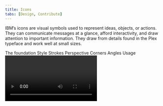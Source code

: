 ```yaml
---
title: Icons
tabs: [Design, Contribute]
---
```


<PageDescription>

IBM’s icons are visual symbols used to represent ideas, objects, or actions.
They can communicate messages at a glance, afford interactivity, and draw
attention to important information. They draw from details found in the Plex
typeface and work well at small sizes.

</PageDescription>

<AnchorLinks>
  <AnchorLink>The foundation</AnchorLink>
  <AnchorLink>Style</AnchorLink>
  <AnchorLink>Strokes</AnchorLink>
  <AnchorLink>Perspective</AnchorLink>
  <AnchorLink>Corners</AnchorLink>
  <AnchorLink>Angles</AnchorLink>
  <AnchorLink>Usage</AnchorLink>
</AnchorLinks>

<Video vimeoId="281513611" />

## Resources

<Row className="resource-card-group">
<Column colMd={4} colLg={4} noGutterSm>
    <ResourceCard
      subTitle="Setup the IBM Design kit"
      aspectRatio="2:1"
      href="https://ibm.com/standards/web/design-kitt"
      >

![](/images/SketchIcon.svg)

  </ResourceCard>
</Column>
<Column colMd={4} colLg={4} noGutterSm>
    <ResourceCard
      subTitle="IBM Icons GitHub repo"
      aspectRatio="2:1"
      href="https://github.com/carbon-design-system/carbon/tree/master/packages/icons"
      >

![](/images/github-icon.png)

  </ResourceCard>
</Column>
</Row>

## The foundation

The square grid is the underlying fabric of all IBM icons and is used as the foundation to determine line thickness, proportion, shape and positioning across the entire set of icons. The grid helps guide design decisions, which will ensure a unified approach but more importantly allows flexibility in creating the appropriate shape needed to communicate the right idea.

<Video src="/videos/icon-grid.mp4" poster="/images/icon-grid-poster.svg" />

### Base grid

IBM icons are drawn on a pixel based grid of 32px x 32px and scaled down linearly to different sizes. Use the the grid as your basic guideline to snap the artwork in place. We recommend making fine tuned adjustments during your process to support the best shape and details for the shape you’re trying to achieve.
three icons explaining clearance

![32 x 32 base grid](/images/32x32-base-grid-comp.svg)

<Row>
<Column colMd={4} colLg={4}>
<DoDontExample type="do">

![Grid do example](images/base-grid-do.svg)

</DoDontExample>
</Column>
<Column colMd={4} colLg={4}>
<DoDontExample type="dont">

![Grid don't example](images/base-grid-dont.svg)

</DoDontExample>
</Column>
</Row>

<Row>
<Column colMd={4} colLg={4}>
<DoDontExample type="do" caption="Align design elements to the pixel grid.">

![Example on pixel grid](images/align-element-do.svg)

</DoDontExample>
</Column>
<Column colMd={4} colLg={4}>
<DoDontExample type="dont" caption="Avoid random decimal points in the x- and y- coordinates.">

![Example off pixel grid](images/align-element-dont.svg)

</DoDontExample>
</Column>
</Row>

### Padding

The grid contains 2px padding. This ensures icons will retain their desired scale and white space surrounding them when exported. Only extend artwork into the padding for additional visual weight or for specific details required to define the shapes content, meaning or character.
three icons explaining clearance

![grid padding example](images/32x32-base-grid-padding.svgg)

<Row>
<Column colMd={4} colLg={4}>
<DoDontExample type="do" caption="Icon should remain inside the padding.">

![icon with correct padding](images/padding-do.svg)

</DoDontExample>
</Column>
<Column colMd={4} colLg={4}>
<DoDontExample type="dont" caption="Don’t place any part of the icon in the padding area.">

![icon with incorrect padding](images/padding-dont.svg)

</DoDontExample>
</Column>
</Row>

<Row>
<Column colMd={4} colLg={4}>
<DoDontExample type="do" caption="Do extend icons into padding if additional space is needed.">

![example showing how to correctly extend icons in to padding](images/padding-extend.svg)

</DoDontExample>
</Column>
<Column colMd={4} colLg={4}>
<DoDontExample type="dont" caption="Don’t crowd the design elements—make sure there is enough space between them.">

![example showing incorrect icon padding](images/padding-crowd.svg)

</DoDontExample>
</Column>
</Row>

### Keyshapes

Key lines give you consistent sizes for basic shapes or proportions across the icon set. This makes it easier to create a visually stable foundation and helps to establish relationships between the similarly proportioned icons and the objects or ideas they represent.

![keyshape comp](images/keyshape-comp.svg)

![keyshape exmaple](images/keyshape-examples.svg)

<Row>
<Column colMd={4} colLg={4}>
<DoDontExample type="do" caption="Do use the keyshape that best demonstrates the proportion of the metaphor.">

![correct keyshape proportions](images/keyshape-proportions-do.svg)

</DoDontExample>
</Column>
<Column colMd={4} colLg={4}>
<DoDontExample type="dont" caption="Don’t use keyshapes that don’t reflect the real form of the metaphor.">

![incorrect keyshape proportions](images/keyshape-proportions-dont.svg)

</DoDontExample>
</Column>
</Row>

<Row>
<Column colMd={4} colLg={4}>
<DoDontExample type="do" caption="Do extend content beyond the keyshapes for proper form if needed.">

![proper keyshape form example](images/keyshape-proper-form-do.svg)

</DoDontExample>
</Column>
<Column colMd={4} colLg={4}>
<DoDontExample type="dont" caption="Don’t force the content to fit inside the keyshape.">

![incorrect keyshape form example](images/keyshape-proper-form-dont.svg)

</DoDontExample>
</Column>
</Row>

## Style

The stylistic conventions of IBM icons deliver a meaningful bond with our typeface IBM Plex™. Each icon is intentionally designed to harmoniously pair by sharing distinct details and characteristics found in the letterforms. The video below demonstrates some of these relationships between icons and letter which allows them to family well together visually.

<Video src="/videos/icon-style.mp4" poster="/images/icon-style-poster.jpg" />

<Row>
<Column colMd={4} colLg={6}>

![rounded exterior icon example](images/style-rounded-exteriors.svg)

<Caption>Rounded exteriors with 90° interiors</Caption>

</Column>
<Column colMd={4} colLg={6}>

![square terminals example](images/style-square-terminals.svg)

<Caption>Square terminals</Caption>

</Column>
<Column colMd={4} colLg={6}>

![slab characteristics](images/style-slab-characteristics.svg)

<Caption>Slab characteristics</Caption>

</Column>
<Column colMd={4} colLg={6}>

![distinctive point on tips](images/style-distinctive-tips.svg)

<Caption>Distinctive point on tips</Caption>

</Column>
</Row>

## Strokes

One icon should not look heavier or lighter than other icons of the same size. Nor should there be different weights within one icon. Maintain the same visual weight by using a 2px stroke for all icons. There are a few exceptions to this rule and occur when the icons is complex or has a certain density of line (see below).

![](images/strokes-visual-weight.svg)

<Row>
<Column colMd={4} colLg={4}>
<DoDontExample type="do" caption="Do be consistent with 2px stroke weights.">

![consistent stroke weights](images/strokes-consistent-weights-do.svg)

</DoDontExample>
</Column>
<Column colMd={4} colLg={4}>
<DoDontExample type="dont" caption="Don’t use inconsistent stroke weights. They’ll feel unbalanced and look like a mistake.">

![inconsistent stroke weights](images/strokes-consistent-weights-dont.svg)

</DoDontExample>
</Column>
</Row>

<Row>
<Column colMd={4} colLg={4}>
<DoDontExample type="do" caption="Do use a 1.5px stroke in instances where complex details are unavoidable.">

![complex details with stroke example](images/strokes-complex-details-do.svg)

</DoDontExample>
</Column>
<Column colMd={4} colLg={4}>
<DoDontExample type="dont" caption="Don’t make icons feel visually heavier than the rest of the set.">

![incorrect stroke examples](images/strokes-complex-details-dont.svg)

</DoDontExample>
</Column>
</Row>

## Perspective

The IBM Icons are designed and ready to use but if creating a icon to contribute back into the library please be sure to avoid dimensional representations and use more objective vantage points that are straight-on or profile views.

<Row>
<Column colMd={4} colLg={4}>
<DoDontExample type="do" caption="Use icon as it is.">

![correct icon perspective](images/perspective-do.svg)

</DoDontExample>
</Column>
<Column colMd={4} colLg={4}>
<DoDontExample type="dont" caption="Don’t create icon in dimensional.">

![incorrect icon in dimensional](images/perspective-dont.svg)

</DoDontExample>
</Column>
</Row>

## Corners

Use a consistent corner radius of 2px for round shapes. The 2px radius can be increased by a multiple of two when necessary to make the icon’s metaphor understandable or object shape clearly defined.

Use an additional radius to make the metaphor reflect the real form of the object.

![](/images/corner-radius-comp.svg)

<Row>
<Column colMd={4} colLg={4}>
<DoDontExample type="do" caption="Do use squared corners when needed to reflect the real form of the metaphor.">

![corner radius exmaple](images/corner-radius-do.svg)

</DoDontExample>
</Column>
<Column colMd={4} colLg={4}>
<DoDontExample type="dont" caption="Don’t force rounded corners if they don’t work for your metaphor.">

![incorrect rounded corners](images/corner-radius-dont.svg)

</DoDontExample>
</Column>
</Row>

<Row>
<Column colMd={4} colLg={4}>
<DoDontExample type="do" caption="Do square the tips of arrows.">

![square tip arrows](images/arrows-do.svg)

</DoDontExample>
</Column>
<Column colMd={4} colLg={4}>
<DoDontExample type="dont" caption="Don’t use rounded arrow tips.">

![rounded tip arrows](images/arrows-dont.svg)

</DoDontExample>
</Column>
</Row>

## Angles

Use 45° angles for even anti-aliasing or increments of 15° whenever possible for other angles needed to best depict the shape you’re creating for your metaphor. You can create harmony across the icon set by consistently making angle sit on the same increments.

![angles rotate](/images/angles-rotate-comp.svg)

![angles example](images/angles-example-comp.svg)

<Row>
<Column colMd={4} colLg={4}>
<DoDontExample type="do" caption="Do use multiples of 15° or an angle that best represents the metaphor when necessary.">

![angles](images/angles-do.svg)

</DoDontExample>
</Column>
<Column colMd={4} colLg={4}>
<DoDontExample type="dont" caption="Don’t use 45° angles exclusively for all icons. It won’t work.">

![incorrect angles](images/angles-dont.svg)

</DoDontExample>
</Column>
</Row>

## Usage

Iconography is highly functional in a user interface—when used wisely they become an elegant yet efficient way to communicate and help guide a user through an experience. To maintain this functionality it’s important to reduce cognitive load on users by employing icons sparingly and strategically throughout your designs.

<Video src="/videos/icon-usage.mp4" poster="/images/icon-usage-poster.jpg" />

### Sizing

Icons have been designed to work best in four sizes: 16px, 20px, 24px, and 32px. Please use icons at their original size produced which are also provided in SVG and Adobe Illustrator files.

![sizing example](/images/sizing-example-comp.svg)

| Icon size                                     | Stroke width | Padding | Live area | Corner radius | Type sizes |
| --------------------------------------------- | ------------ | ------- | --------- | ------------- | ---------- |
| 32px                                          | 2px          | 2px     | 28px      | 2px           | —          |
| 24px                                          | 1.5px        | 1.5px   | 21px      | 1.5px         | —          |
| <span class="footnote__highlight">0px</span>  | 1.25px       | 1.25px  | 17.5px    | 1.25px        | 16pt       |
| <span class="footnote__highlight">16px</span> | 1px          | 1px     | 14px      | 1px           | 14pt       |

<Caption>
  <span class="footnote__highlight" />
  <span class="footnote">
    16px and 20px icons are optimized to feel balanced when paired with 14pt and
    16pt IBM Plex. Use 24px and 32px when larger icons are needed.
  </span>
</Caption>

![](/images/sizing-alignment-example-comp.svg)

<Row>
<Column colMd={4} colLg={4}>
<DoDontExample type="do" caption="Do use the correct icon size with IBM Plex.">

![correct icon sizing](images/sizing-correct-size-do.svg)

</DoDontExample>
</Column>
<Column colMd={4} colLg={4}>
<DoDontExample type="dont" caption="Don’t alter icon sizes.">

![incorrect icon sizing](images/sizing-correct-size-dont.svg)

</DoDontExample>
</Column>
</Row>

<Row>
<Column colMd={4} colLg={4}>
<DoDontExample type="do" caption="Do center-align icons when they’re next to text.">

![correct sizing alignment](images/sizing-alignment-do.svg)

</DoDontExample>
</Column>
<Column colMd={4} colLg={4}>
<DoDontExample type="dont" caption="Don’t baseline-align icons to the text.">

![incorrect sizing alignment](images/sizing-alignment-dont.svg)

</DoDontExample>
</Column>
</Row>

### Alignment

Icons are optically aligned to the center of the icon grid within the boundary box. Centering ensures all icons will be aligned correctly when exported and used side by side in a line or a row.

![alignment example](images/alignment-example-comp.svg)

Visually center an icon where the visual weight is heaviest. In some situations, mechanically centering doesn’t work.

![](images/alignment-example-visual-center-comp.svg)

### Clearance

When designing icons for touch surfaces, all targets need to be 44px or greater. The icon can be smaller than 44px if padding is added to the touch target with CSS to meet the 44px minimum.

![clearance exmaple](images/clearance-example-comp.svg)

<Row>
<Column colMd={4} colLg={4}>
<DoDontExample type="do" caption="Do follow the clearance rule to allow for legibility and touch.">

![clearance rule](images/clearance-do.svg)

</DoDontExample>
</Column>
<Column colMd={4} colLg={4}>
<DoDontExample type="dont" caption="Don’t collapse the icon clearance area.">

![incorrect clearance](images/clearance-dont.svg)

</DoDontExample>
</Column>
</Row>

### Color

Icons are always a solid, monochromatic color and need to pass the same color contrast ratio as typography (4.5:1). The color of the icon should reflect the importance of the icon’s action which should always be to help guide a user. For more information on color, see Color in UI.

<Row>
<Column colMd={4} colLg={4}>
<DoDontExample type="do" caption="Do match your icon color with your text color when pairing them.">

![color amtch](images/color-match-do.svg)

</DoDontExample>
</Column>
<Column colMd={4} colLg={4}>
<DoDontExample type="dont" caption="Don’t use different colors for text and icons.">

![incorrect color match](images/color-match-dont.svg)

</DoDontExample>
</Column>
</Row>

<Row>
<Column colMd={4} colLg={4}>
<DoDontExample type="do" caption="Do make icons monotone.">

![color icon](images/colored-icon-do.svg)

</DoDontExample>
</Column>
<Column colMd={4} colLg={4}>
<DoDontExample type="dont" caption="Don’t use more than one color within an icon.">

![incorrect color icon](images/colored-icon-dont.svg)

</DoDontExample>
</Column>
</Row>
